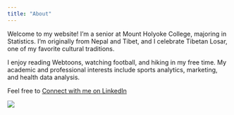 ```yaml
---
title: "About"
---
```


Welcome to my website! I'm a senior at Mount Holyoke College, majoring in Statistics. I’m originally from Nepal and Tibet, and I celebrate Tibetan Losar, one of my favorite cultural traditions.

I enjoy reading Webtoons, watching football, and hiking in my free time. My academic and professional interests include sports analytics, marketing, and health data analysis.

Feel free to [Connect with me on LinkedIn](https://www.linkedin.com/in/kungadolma/)

![](Screenshot%202024-08-26%20124825.png)

